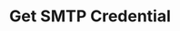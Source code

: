 ---
title: "Get SMTP Credential"
sidebarTitle: "Get SMTP Credential"
openapi: "/openapi.yaml GET /v2/accounts/{account_id}/smtp-credentials/{smtp_credential_id}"
---